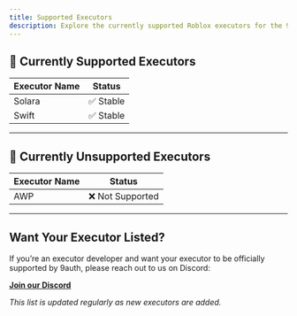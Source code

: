 ```yaml
---
title: Supported Executors
description: Explore the currently supported Roblox executors for the 9auth platform.
---
```


## 🎯 Currently Supported Executors

| Executor Name | Status   |
| ------------- | -------- |
| Solara        | ✅ Stable |
| Swift         | ✅ Stable |

---

## 🚫 Currently Unsupported Executors

| Executor Name | Status            |
| ------------- | ----------------- |
| AWP           | ❌ Not Supported  |

---

## Want Your Executor Listed?

If you’re an executor developer and want your executor to be officially supported by 9auth, please reach out to us on Discord:

[**Join our Discord**](https://discord.gg/9YRQmWPbHn)

<em>*This list is updated regularly as new executors are added.*</em>

